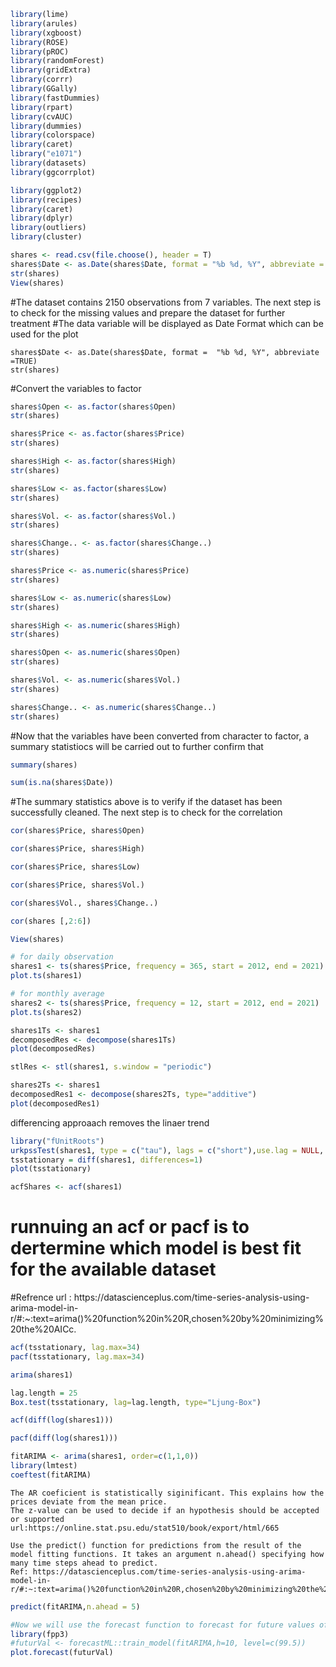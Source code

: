 ```r
library(lime)
library(arules)
library(xgboost)
library(ROSE)
library(pROC)
library(randomForest)
library(gridExtra)
library(corrr)
library(GGally)
library(fastDummies)
library(rpart)
library(cvAUC)
library(dummies)
library(colorspace)
library(caret)
library("e1071")
library(datasets)
library(ggcorrplot)
```

```r
library(ggplot2)
library(recipes)
library(caret)
library(dplyr)
library(outliers)
library(cluster)
```

```r
shares <- read.csv(file.choose(), header = T)
shares$Date <- as.Date(shares$Date, format = "%b %d, %Y", abbreviate = TRUE)
str(shares)
View(shares)
```
#The dataset contains 2150 observations from 7 variables. The next step is to check for the missing values and prepare the dataset for further treatment
#The data variable will be displayed as Date Format which can be used for the plot

```
shares$Date <- as.Date(shares$Date, format =  "%b %d, %Y", abbreviate =TRUE)
str(shares)
```
#Convert the variables to factor
```r
shares$Open <- as.factor(shares$Open)
str(shares)
```

```r
shares$Price <- as.factor(shares$Price)
str(shares)
```
```r
shares$High <- as.factor(shares$High)
str(shares)
```
```r
shares$Low <- as.factor(shares$Low)
str(shares)
```
```r
shares$Vol. <- as.factor(shares$Vol.)
str(shares)
```
```r
shares$Change.. <- as.factor(shares$Change..)
str(shares)
```

```r
shares$Price <- as.numeric(shares$Price)
str(shares)
```

```r
shares$Low <- as.numeric(shares$Low)
str(shares)
```

```r
shares$High <- as.numeric(shares$High)
str(shares)
```

```r
shares$Open <- as.numeric(shares$Open)
str(shares)
```

```r
shares$Vol. <- as.numeric(shares$Vol.)
str(shares)
```

```r
shares$Change.. <- as.numeric(shares$Change..)
str(shares)
```

#Now that the variables have been converted from character to factor, a summary statistiocs will be carried out to further confirm that
```r
summary(shares)
```
```r
sum(is.na(shares$Date))
```
#The summary statistics above is to verify if the dataset has been successfully cleaned. The next step is to check for the correlation

```r
cor(shares$Price, shares$Open)
```

```r
cor(shares$Price, shares$High)
```

```r
cor(shares$Price, shares$Low)
```
```r
cor(shares$Price, shares$Vol.)
```

```r
cor(shares$Vol., shares$Change..)
```


```r
cor(shares [,2:6])
```
```r
View(shares)
```

```r
# for daily observation
shares1 <- ts(shares$Price, frequency = 365, start = 2012, end = 2021)
plot.ts(shares1)

```



```r
# for monthly average
shares2 <- ts(shares$Price, frequency = 12, start = 2012, end = 2021)
plot.ts(shares2)

```

```r
shares1Ts <- shares1
decomposedRes <- decompose(shares1Ts)
plot(decomposedRes)

stlRes <- stl(shares1, s.window = "periodic")
```

```r
shares2Ts <- shares1
decomposedRes1 <- decompose(shares2Ts, type="additive")
plot(decomposedRes1)
```
differencing approaach removes the linaer trend 
```r
library("fUnitRoots")
urkpssTest(shares1, type = c("tau"), lags = c("short"),use.lag = NULL, doplot = TRUE)
tsstationary = diff(shares1, differences=1)
plot(tsstationary)
```

```r
acfShares <- acf(shares1)
```

# runnuing an acf or pacf is to dertermine which model is best fit for the available dataset
#Refrence url : https://datascienceplus.com/time-series-analysis-using-arima-model-in-r/#:~:text=arima()%20function%20in%20R,chosen%20by%20minimizing%20the%20AICc.
```r
acf(tsstationary, lag.max=34)
pacf(tsstationary, lag.max=34)
```

```r
arima(shares1)
```

```r
lag.length = 25
Box.test(tsstationary, lag=lag.length, type="Ljung-Box")
```

```r
acf(diff(log(shares1)))
```
```r
pacf(diff(log(shares1)))
```

```r
fitARIMA <- arima(shares1, order=c(1,1,0))
library(lmtest)
coeftest(fitARIMA)
```
```
The AR coeficient is statistically siginificant. This explains how the prices deviate from the mean price.
The z-value can be used to decide if an hypothesis should be accepted or supported
url:https://online.stat.psu.edu/stat510/book/export/html/665
```



```
Use the predict() function for predictions from the result of the model fitting functions. It takes an argument n.ahead() specifying how many time steps ahead to predict.
Ref: https://datascienceplus.com/time-series-analysis-using-arima-model-in-r/#:~:text=arima()%20function%20in%20R,chosen%20by%20minimizing%20the%20AICc.
```
```r
predict(fitARIMA,n.ahead = 5)
```


```r
#Now we will use the forecast function to forecast for future values of the time series
library(fpp3)
#futurVal <- forecastML::train_model(fitARIMA,h=10, level=c(99.5))
plot.forecast(futurVal)
```








